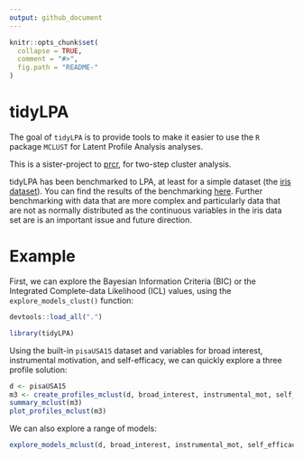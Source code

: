 ```yaml
---
output: github_document
---
```


<!-- README.md is generated from README.Rmd. Please edit that file -->

```r
knitr::opts_chunk$set(
  collapse = TRUE,
  comment = "#>",
  fig.path = "README-"
)
```

# tidyLPA

The goal of `tidyLPA` is to provide tools to make it easier to use the `R` package `MCLUST` for Latent Profile Analysis analyses.

This is a sister-project to [prcr](https://github.com/jrosen48/prcr), for two-step cluster analysis. 

tidyLPA has been benchmarked to LPA, at least for a simple dataset (the [iris dataset](https://en.wikipedia.org/wiki/Iris_flower_data_set)). You can find the results of the benchmarking [here](https://jrosen48.github.io/blog/comparing-mplus-and-mclust-output/). Further benchmarking with data that are more complex and particularly data that are not as normally distributed as the continuous variables in the iris data set are is an important issue and future direction.

# Example

First, we can explore the Bayesian Information Criteria (BIC) or the Integrated Complete-data Likelihood (ICL) values, using the `explore_models_clust()` function:

```r
devtools::load_all(".")
```

```r
library(tidyLPA)
```

Using the built-in `pisaUSA15` dataset and variables for broad interest, instrumental motivation, and self-efficacy, we can quickly explore a three profile solution:

```r
d <- pisaUSA15
m3 <- create_profiles_mclust(d, broad_interest, instrumental_mot, self_efficacy, n_profiles = 3, to_return = "tibble")
summary_mclust(m3)
plot_profiles_mclust(m3)
```

We can also explore a range of models:

```r
explore_models_mclust(d, broad_interest, instrumental_mot, self_efficacy)
```

